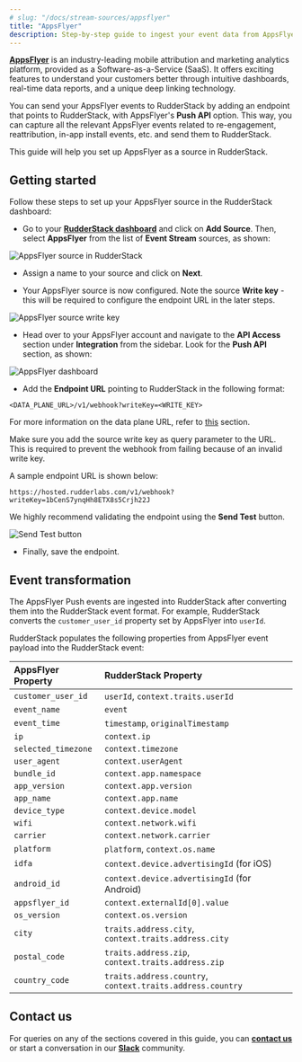 ```yaml
---
# slug: "/docs/stream-sources/appsflyer"
title: "AppsFlyer"
description: Step-by-step guide to ingest your event data from AppsFlyer into RudderStack.
---
```


[**AppsFlyer**](https://www.appsflyer.com/) is an industry-leading mobile attribution and marketing analytics platform, provided as a Software-as-a-Service \(SaaS\). It offers exciting features to understand your customers better through intuitive dashboards, real-time data reports, and a unique deep linking technology.

You can send your AppsFlyer events to RudderStack by adding an endpoint that points to RudderStack, with AppsFlyer's **Push API** option. This way, you can capture all the relevant AppsFlyer events related to re-engagement, reattribution, in-app install events, etc. and send them to RudderStack.

This guide will help you set up AppsFlyer as a source in RudderStack.

## Getting started

Follow these steps to set up your AppsFlyer source in the RudderStack dashboard:

- Go to your [**RudderStack dashboard**](https://app.rudderstack.com/) and click on **Add Source**. Then, select **AppsFlyer** from the list of **Event Stream** sources, as shown:

<img src="../assets/event-stream-sources/appsflyer-1.png" alt="AppsFlyer source in RudderStack" />

- Assign a name to your source and click on **Next**.

- Your AppsFlyer source is now configured. Note the source **Write key** - this will be required to configure the endpoint URL in the later steps.

<img src="../assets/event-stream-sources/appsflyer-2.png" alt="AppsFlyer source write key" />

- Head over to your AppsFlyer account and navigate to the **API Access** section under **Integration** from the sidebar. Look for the **Push API** section, as shown:

<img src="../assets/event-stream-sources/appsflyer-3.png" alt="AppsFlyer dashboard" />

- Add the **Endpoint URL** pointing to RudderStack in the following format:

`<DATA_PLANE_URL>/v1/webhook?writeKey=<WRITE_KEY>`

<div class="infoBlock">

For more information on the data plane URL, refer to <a href="https://rudderstack.com/docs/rudderstack-open-source/installing-and-setting-up-rudderstack/#what-is-a-data-plane-url-where-do-i-get-it">this</a> section.
</div>

<div class="warningBlock">

Make sure you add the source write key as query parameter to the URL. This is required to prevent the webhook from failing because of an invalid write key.
</div>

A sample endpoint URL is shown below:

```http
https://hosted.rudderlabs.com/v1/webhook?writeKey=1bCenS7ynqHh8ETX8s5Crjh22J
```

<div class="infoBlock">

We highly recommend validating the endpoint using the **Send Test** button.
</div>

<img src="../assets/event-stream-sources/appsflyer-4.png" alt="Send Test button" />

- Finally, save the endpoint.

## Event transformation

The AppsFlyer Push events are ingested into RudderStack after converting them into the RudderStack event format. For example, RudderStack converts the `customer_user_id` property set by AppsFlyer into `userId`.

RudderStack populates the following properties from AppsFlyer event payload into the RudderStack event:

| AppsFlyer Property  | RudderStack Property                                       |
| :------------------ | :--------------------------------------------------------- |
| `customer_user_id`  | `userId`, `context.traits.userId`                          |
| `event_name`        | `event`                                                    |
| `event_time`        | `timestamp`, `originalTimestamp`                           |
| `ip`                | `context.ip`                                               |
| `selected_timezone` | `context.timezone`                                         |
| `user_agent`        | `context.userAgent`                                        |
| `bundle_id`         | `context.app.namespace`                                    |
| `app_version`       | `context.app.version`                                      |
| `app_name`          | `context.app.name`                                         |
| `device_type`       | `context.device.model`                                     |
| `wifi`              | `context.network.wifi`                                     |
| `carrier`           | `context.network.carrier`                                  |
| `platform`          | `platform`, `context.os.name`                              |
| `idfa`              | `context.device.advertisingId` (for iOS)                     |
| `android_id`        | `context.device.advertisingId` (for Android)                 |
| `appsflyer_id`      | `context.externalId[0].value`                              |
| `os_version`        | `context.os.version`                                       |
| `city`              | `traits.address.city`, `context.traits.address.city`       |
| `postal_code`       | `traits.address.zip`, `context.traits.address.zip`         |
| `country_code`      | `traits.address.country`, `context.traits.address.country` |

## Contact us

For queries on any of the sections covered in this guide, you can [**contact us**](mailto:%20docs@rudderstack.com) or start a conversation in our [**Slack**](https://rudderstack.com/join-rudderstack-slack-community) community.
